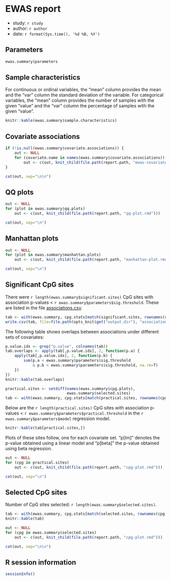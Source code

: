 # EWAS report
- study: `r study`
- author: `r author`
- date: `r format(Sys.time(), '%d %B, %Y')`

## Parameters

```r
ewas.summary$parameters
```

## Sample characteristics

For continuous or ordinal variables, the "mean" column provides the mean
and the "var" column the standard deviation of the variable.
For categorical variables, the "mean" column provides the number
of samples with the given "value" and the
"var" column the percentage of samples with the given "value".

```r
knitr::kable(ewas.summary$sample.characteristics)
```

## Covariate associations

```r
if (!is.null(ewas.summary$covariate.associations)) {
    out <- NULL
    for (covariate.name in names(ewas.summary$covariate.associations))
        out <- c(out, knit_child(file.path(report.path, "ewas-covariate.rmd")))
}
```

```r
cat(out, sep="\n\n")
```

## QQ plots

```r
out <- NULL
for (plot in ewas.summary$qq.plots)
    out <- c(out, knit_child(file.path(report.path, "qq-plot.rmd")))
```

```r
cat(out, sep="\n")
```

## Manhattan plots

```r
out <- NULL
for (plot in ewas.summary$manhattan.plots)
    out <- c(out, knit_child(file.path(report.path, "manhattan-plot.rmd")))
```

```r
cat(out, sep="\n")
```

## Significant CpG sites

There were `r length(ewas.summary$significant.sites)`
CpG sites with association p-values < `r ewas.summary$parameters$sig.threshold`.
These are listed in the file [associations.csv](associations.csv).

```r
tab <- with(ewas.summary, cpg.stats[match(significant.sites, rownames(cpg.stats)),])
write.csv(tab, file=file.path(opts_knit$get("output.dir"), "associations.csv"))
```

The following table shows overlaps between
associations under different sets of covariates:
```r
p.value.idx <- grep("p.value", colnames(tab))
tab.overlaps <- apply(tab[,p.value.idx], 2, function(p.a) {
    apply(tab[,p.value.idx], 2, function(p.b) {
        sum(p.a < ewas.summary$parameters$sig.threshold
            & p.b < ewas.summary$parameters$sig.threshold, na.rm=T)
    })
})
knitr::kable(tab.overlaps)
```

```r
practical.sites <- setdiff(names(ewas.summary$cpg.plots),
                           ewas.summary$selected.sites)
tab <- with(ewas.summary, cpg.stats[match(practical.sites, rownames(cpg.stats)),])
```

Below are the `r length(practical.sites)`
CpG sites with association p-values < `r ewas.summary$parameters$practical.threshold`
in the `r ewas.summary$parameters$model` regression model.

```r
knitr::kable(tab[practical.sites,])
```

Plots of these sites follow, one for each covariate set.
"p[lm]" denotes the p-value obtained using a linear model
and "p[beta]" the p-value obtained using beta regression.

```r
out <- NULL
for (cpg in practical.sites) 
    out <- c(out, knit_child(file.path(report.path, "cpg-plot.rmd")))
```

```r
cat(out, sep="\n")
```

## Selected CpG sites

Number of CpG sites selected: `r length(ewas.summary$selected.sites)`.

```r
tab <- with(ewas.summary, cpg.stats[match(selected.sites, rownames(cpg.stats)),])
knitr::kable(tab)
```

```r
out <- NULL
for (cpg in ewas.summary$selected.sites)
    out <- c(out, knit_child(file.path(report.path, "cpg-plot.rmd")))
```

```r
cat(out, sep="\n\n")
```

## R session information

```r
sessionInfo()
```
